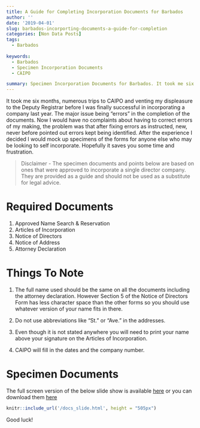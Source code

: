 ```yaml
---
title: A Guide for Completing Incorporation Documents for Barbados
author: ''
date: '2019-04-01'
slug: barbados-incorporting-documents-a-guide-for-completion
categories: [Non Data Posts]
tags:
  - Barbados
  
keywords:
  - Barbados
  - Specimen Incorporation Documents
  - CAIPO

summary: Specimen Incorporation Documents for Barbados. It took me six months, numerous trips to CAIPO and venting my displeasure to the Deputy Registrar before I was finally successful in incorporating a company last year.
---
```


It took me six months, numerous trips to CAIPO and venting my displeasure to the Deputy Registrar before I was finally successful in incorporating a company last year.<!--more--> The major issue being "errors" in the completion of the documents. Now I would have no complaints about having to correct errors of my making, the problem was that after fixing errors as instructed, new, never before pointed out errors kept being identified. After the experience I decided I would mock up specimens of the forms for anyone else who may be looking to self incorporate. Hopefully it saves you some time and frustration. 

>Disclaimer - 
The specimen documents and points below are based on ones that were approved to incorporate a single director company. They are provided as a guide and should not be used as a substitute for legal advice.


# Required Documents

1. Approved Name Search & Reservation
2. Articles of Incorporation
3. Notice of Directors
4. Notice of Address
5. Attorney Declaration 



# Things To Note    

1. The full name used should be the same on all the documents including the attorney declaration. However Section 5 of the Notice of Directors Form has less character space than the other forms so you should use whatever version of your name fits in there.

2. Do not use abbreviations like "St." or "Ave." in the addresses.

3. Even though it is not stated anywhere you will need to print your name above your signature on the Articles of Incorporation.

4. CAIPO will fill in the dates and the company number. 

# Specimen Documents

The full screen version of the below slide show is available [here](https://jamaalroach.com/docs_slide.html) or you can download them [here]()




```r
knitr::include_url('/docs_slide.html', height = "505px")
```

Good luck!


